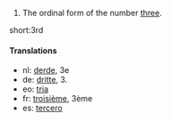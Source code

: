 # The ordinal form of the number [[three]].

short:3rd

====Translations====

*nl: [[derde]], 3e
*de: [[dritte]], 3.
*eo: [[tria]]
*fr: [[troisième]], 3ème
*es: [[tercero]]